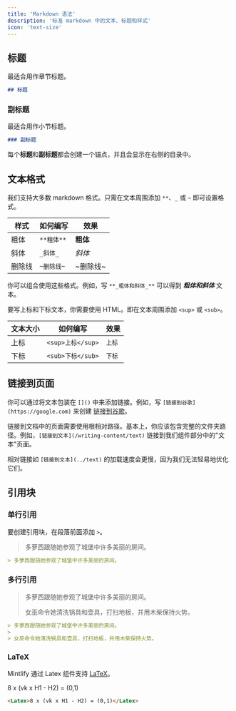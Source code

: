 ```yaml
---
title: 'Markdown 语法'
description: '标准 markdown 中的文本、标题和样式'
icon: 'text-size'
---
```


## 标题

最适合用作章节标题。

```md
## 标题
```

### 副标题

最适合用作小节标题。

```md
### 副标题
```

<Tip>

每个**标题**和**副标题**都会创建一个锚点，并且会显示在右侧的目录中。

</Tip>

## 文本格式

我们支持大多数 markdown 格式。只需在文本周围添加 `**`、`_` 或 `~` 即可设置格式。

| 样式     | 如何编写        | 效果           |
| -------- | -------------- | -------------- |
| 粗体     | `**粗体**`     | **粗体**       |
| 斜体     | `_斜体_`       | _斜体_         |
| 删除线   | `~删除线~`     | ~删除线~       |

你可以组合使用这些格式。例如，写 `**_粗体和斜体_**` 可以得到 **_粗体和斜体_** 文本。

要写上标和下标文本，你需要使用 HTML。即在文本周围添加 `<sup>` 或 `<sub>`。

| 文本大小 | 如何编写              | 效果                   |
| -------- | -------------------- | --------------------- |
| 上标     | `<sup>上标</sup>`    | <sup>上标</sup>       |
| 下标     | `<sub>下标</sub>`    | <sub>下标</sub>       |

## 链接到页面

你可以通过将文本包装在 `[]()` 中来添加链接。例如，写 `[链接到谷歌](https://google.com)` 来创建 [链接到谷歌](https://google.com)。

链接到文档中的页面需要使用根相对路径。基本上，你应该包含完整的文件夹路径。例如，`[链接到文本](/writing-content/text)` 链接到我们组件部分中的"文本"页面。

相对链接如 `[链接到文本](../text)` 的加载速度会更慢，因为我们无法轻易地优化它们。

## 引用块

### 单行引用

要创建引用块，在段落前面添加 `>`。

> 多萝西跟随她参观了城堡中许多美丽的房间。

```md
> 多萝西跟随她参观了城堡中许多美丽的房间。
```

### 多行引用

> 多萝西跟随她参观了城堡中许多美丽的房间。
>
> 女巫命令她清洗锅具和壶具，打扫地板，并用木柴保持火势。

```md
> 多萝西跟随她参观了城堡中许多美丽的房间。
>
> 女巫命令她清洗锅具和壶具，打扫地板，并用木柴保持火势。
```

### LaTeX

Mintlify 通过 Latex 组件支持 [LaTeX](https://www.latex-project.org)。

<Latex>8 x (vk x H1 - H2) = (0,1)</Latex>

```md
<Latex>8 x (vk x H1 - H2) = (0,1)</Latex>
```